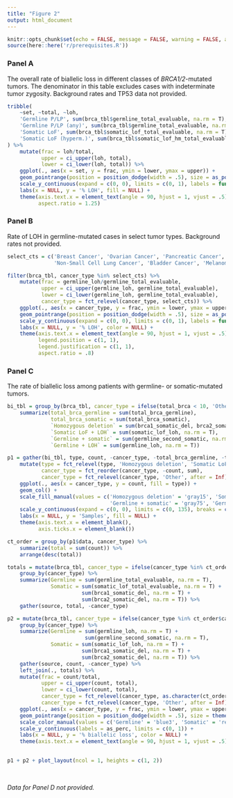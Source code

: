 ```yaml
---
title: "Figure 2"
output: html_document
---
```


```r
knitr::opts_chunk$set(echo = FALSE, message = FALSE, warning = FALSE, autodep = knitr::dep_prev())
source(here::here('r/prerequisites.R'))
```

### Panel A

The overall rate of biallelic loss in different classes of _BRCA1/2_-mutated tumors. The denominator in this table excludes cases with indeterminate tumor zygosity.
Background rates and TP53 data not provided.

```r
tribble(
    ~set, ~total, ~loh,
    'Germline P/LP', sum(brca_tbl$germline_total_evaluable, na.rm = T), sum(brca_tbl$germline_loh, na.rm = T),
    'Germline P/LP (any)', sum(brca_tbl$germline_total_evaluable, na.rm = T), sum(brca_tbl$germline_loh, na.rm = T)+sum(brca_tbl$germline_second_somatic, na.rm = T),
    'Somatic LoF', sum(brca_tbl$somatic_lof_total_evaluable, na.rm = T), sum(brca_tbl$somatic_lof_loh, na.rm = T),
    'Somatic LoF (hyperm.)', sum(brca_tbl$somatic_lof_hm_total_evaluable, na.rm = T), sum(brca_tbl$somatic_lof_hm_loh, na.rm = T)
) %>% 
    mutate(frac = loh/total,
           upper = ci_upper(loh, total),
           lower = ci_lower(loh, total)) %>% 
    ggplot(., aes(x = set, y = frac, ymin = lower, ymax = upper)) +
    geom_pointrange(position = position_dodge(width = .5), size = as_points(2), fatten = 4) +
    scale_y_continuous(expand = c(0, 0), limits = c(0, 1), labels = function(x) 100*x) +
    labs(x = NULL, y = '% LOH', fill = NULL) +
    theme(axis.text.x = element_text(angle = 90, hjust = 1, vjust = .5),
          aspect.ratio = 1.25)
```

### Panel B

Rate of LOH in germline-mutated cases in select tumor types. Background rates not provided.

```r
select_cts = c('Breast Cancer', 'Ovarian Cancer', 'Pancreatic Cancer', 'Prostate Cancer',
               'Non-Small Cell Lung Cancer', 'Bladder Cancer', 'Melanoma', 'Colorectal Cancer')

filter(brca_tbl, cancer_type %in% select_cts) %>% 
    mutate(frac = germline_loh/germline_total_evaluable,
           upper = ci_upper(germline_loh, germline_total_evaluable),
           lower = ci_lower(germline_loh, germline_total_evaluable),
           cancer_type = fct_relevel(cancer_type, select_cts)) %>% 
    ggplot(., aes(x = cancer_type, y = frac, ymin = lower, ymax = upper)) +
    geom_pointrange(position = position_dodge(width = .5), size = as_points(2), fatten = 4) +
    scale_y_continuous(expand = c(0, 0), limits = c(0, 1), labels = function(x) 100*x) +
    labs(x = NULL, y = '% LOH', color = NULL) +
    theme(axis.text.x = element_text(angle = 90, hjust = 1, vjust = .5),
          legend.position = c(1, 1),
          legend.justification = c(1, 1),
          aspect.ratio = .8)
```

### Panel C

The rate of biallelic loss among patients with germline- or somatic-mutated tumors. 

```r
bi_tbl = group_by(brca_tbl, cancer_type = ifelse(total_brca < 10, 'Other', cancer_type)) %>% 
    summarize(total_brca_germline = sum(total_brca_germline),
              total_brca_somatic = sum(total_brca_somatic),
              `Homozygous deletion` = sum(brca1_somatic_del, brca2_somatic_del, na.rm = T),
              `Somatic LoF + LOH` = sum(somatic_lof_loh, na.rm = T),
              `Germline + somatic` = sum(germline_second_somatic, na.rm = T),
              `Germline + LOH` = sum(germline_loh, na.rm = T)) 

p1 = gather(bi_tbl, type, count, -cancer_type, -total_brca_germline, -total_brca_somatic) %>% 
    mutate(type = fct_relevel(type, 'Homozygous deletion', 'Somatic LoF + LOH', 'Germline + somatic', 'Germline + LOH'),
           cancer_type = fct_reorder(cancer_type, -count, sum),
           cancer_type = fct_relevel(cancer_type, 'Other', after = Inf)) %>% 
    ggplot(., aes(x = cancer_type, y = count, fill = type)) +
    geom_col() +
    scale_fill_manual(values = c('Homozygous deletion' = 'gray15', 'Somatic LoF + LOH' = 'gray55',
                                 'Germline + somatic' = 'gray75', 'Germline + LOH' = 'gray95')) +
    scale_y_continuous(expand = c(0, 0), limits = c(0, 135), breaks = c(0, 25, 75, 125)) +
    labs(x = NULL, y = 'Samples', fill = NULL) +
    theme(axis.text.x = element_blank(),
          axis.ticks.x = element_blank())

ct_order = group_by(p1$data, cancer_type) %>%
    summarize(total = sum(count)) %>%
    arrange(desc(total))

totals = mutate(brca_tbl, cancer_type = ifelse(cancer_type %in% ct_order$cancer_type, cancer_type, 'Other')) %>% 
    group_by(cancer_type) %>% 
    summarize(Germline = sum(germline_total_evaluable, na.rm = T),
              Somatic = sum(somatic_lof_total_evaluable, na.rm = T) +
                        sum(brca1_somatic_del, na.rm = T) +
                        sum(brca2_somatic_del, na.rm = T)) %>% 
    gather(source, total, -cancer_type) 

p2 = mutate(brca_tbl, cancer_type = ifelse(cancer_type %in% ct_order$cancer_type, cancer_type, 'Other')) %>% 
    group_by(cancer_type) %>% 
    summarize(Germline = sum(germline_loh, na.rm = T) +
                         sum(germline_second_somatic, na.rm = T),
              Somatic = sum(somatic_lof_loh, na.rm = T) +
                        sum(brca1_somatic_del, na.rm = T) +
                        sum(brca2_somatic_del, na.rm = T)) %>% 
    gather(source, count, -cancer_type) %>% 
    left_join(., totals) %>% 
    mutate(frac = count/total,
           upper = ci_upper(count, total),
           lower = ci_lower(count, total),
           cancer_type = fct_relevel(cancer_type, as.character(ct_order$cancer_type)),
           cancer_type = fct_relevel(cancer_type, 'Other', after = Inf)) %>%
    ggplot(., aes(x = cancer_type, y = frac, ymin = lower, ymax = upper, color = source)) +
    geom_pointrange(position = position_dodge(width = .5), size = theme_get()$line$size, fatten = 4, shape = 16) +
    scale_color_manual(values = c('Germline' = 'blue3', 'Somatic' = 'red3')) +
    scale_y_continuous(labels = as_perc, limits = c(0, 1)) +
    labs(x = NULL, y = '% biallelic loss', color = NULL) +
    theme(axis.text.x = element_text(angle = 90, hjust = 1, vjust = .5))

    
p1 + p2 + plot_layout(ncol = 1, heights = c(1, 2))
```

$~$

_Data for Panel D not provided._

